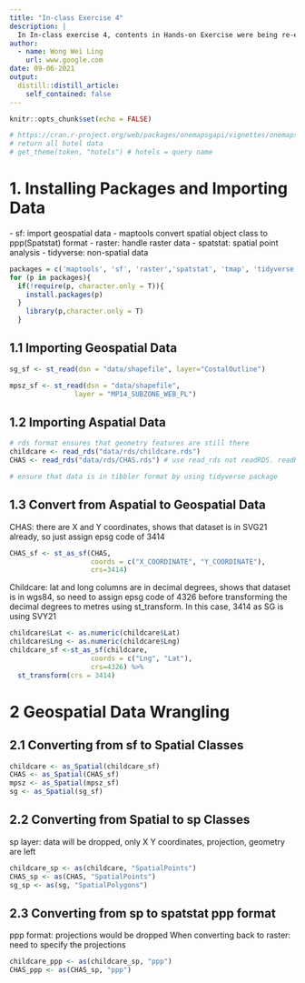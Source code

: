 ```yaml
---
title: "In-class Exercise 4"
description: |
  In In-class exercise 4, contents in Hands-on Exercise were being re-emphasize.
author:
  - name: Wong Wei Ling
    url: www.google.com
date: 09-06-2021
output:
  distill::distill_article:
    self_contained: false
---
```



```r
knitr::opts_chunk$set(echo = FALSE)
```

```r
# https://cran.r-project.org/web/packages/onemapsgapi/vignettes/onemapsgapi_vignette.html
# return all hotel data
# get_theme(token, "hotels") # hotels = query name
```

# 1. Installing Packages and Importing Data
<left>  - sf: import geospatial data </left> 
<left>  - maptools convert spatial object class to ppp(Spatstat) format </left>
<left>  - raster: handle raster data </left>
<left>  - spatstat: spatial point analysis </left>
<left>  - tidyverse: non-spatial data </left>
```r
packages = c('maptools', 'sf', 'raster','spatstat', 'tmap', 'tidyverse')
for (p in packages){
  if(!require(p, character.only = T)){
    install.packages(p)
  }
    library(p,character.only = T)
  }
```

## 1.1 Importing Geospatial Data
```r
sg_sf <- st_read(dsn = "data/shapefile", layer="CostalOutline")

mpsz_sf <- st_read(dsn = "data/shapefile", 
                layer = "MP14_SUBZONE_WEB_PL")
```

## 1.2 Importing Aspatial Data
```r
# rds format ensures that geometry features are still there
childcare <- read_rds("data/rds/childcare.rds")
CHAS <- read_rds("data/rds/CHAS.rds") # use read_rds not readRDS. readRDS is rbase

# ensure that data is in tibbler format by using tidyverse package
```

## 1.3 Convert from Aspatial to Geospatial Data
<left> CHAS: there are X and Y coordinates, shows that dataset is in SVG21 already, so just assign epsg code of 3414 </left>
```r

CHAS_sf <- st_as_sf(CHAS,
                    coords = c("X_COORDINATE", "Y_COORDINATE"),
                    crs=3414)
```


<left> Childcare: lat and long columns are in decimal degrees, shows that  dataset is in wgs84, so need to assign epsg code of 4326 before transforming the decimal degrees to metres using st_transform. In this case, 3414 as SG is using SVY21 </left>
```r
childcare$Lat <- as.numeric(childcare$Lat)
childcare$Lng <- as.numeric(childcare$Lng)
childcare_sf <-st_as_sf(childcare,
                    coords = c("Lng", "Lat"),
                    crs=4326) %>%
  st_transform(crs = 3414)

```

# 2 Geospatial Data Wrangling
## 2.1 Converting from sf to Spatial Classes 
```r
childcare <- as_Spatial(childcare_sf)
CHAS <- as_Spatial(CHAS_sf)
mpsz <- as_Spatial(mpsz_sf)
sg <- as_Spatial(sg_sf)

```

## 2.2 Converting from Spatial to sp Classes
<left> sp layer: data will be dropped, only X Y coordinates, projection, geometry are left </left>
```r
childcare_sp <- as(childcare, "SpatialPoints")
CHAS_sp <- as(CHAS, "SpatialPoints")
sg_sp <- as(sg, "SpatialPolygons")

```

## 2.3 Converting from sp to spatstat ppp format
<left> ppp format: projections would be dropped </left>
<left> When converting back to raster: need to specify the projections </left>
```r
childcare_ppp <- as(childcare_sp, "ppp")
CHAS_ppp <- as(CHAS_sp, "ppp")
```

